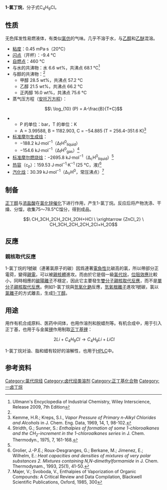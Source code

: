 {{chembox
| Name = 1-氯丁烷
| ImageFile = 1-Chlorobutane.png
| ImageSize =
| IUPACName = 1-chlorobutane
| OtherNames = 正丁基氯<br />氯丁烷<br />丁基氯<br />氯代正丁烷
|Section1={{Chembox Identifiers
| UNII_Ref = {{fdacite|correct|FDA}}
| UNII = ZP7R667SGD
| InChI = 1/C4H9Cl/c1-2-3-4-5/h2-4H2,1H3
| InChIKey = VFWCMGCRMGJXDK-UHFFFAOYAR
| ChEMBL_Ref = {{ebicite|correct|EBI}}
| ChEMBL = 47259
| StdInChI_Ref = {{stdinchicite|correct|chemspider}}
| StdInChI = 1S/C4H9Cl/c1-2-3-4-5/h2-4H2,1H3
| StdInChIKey_Ref = {{stdinchicite|correct|chemspider}}
| StdInChIKey = VFWCMGCRMGJXDK-UHFFFAOYSA-N
| CASNo_Ref = {{cascite|correct|CAS}}
| CASNo=109-69-3
| PubChem=8005
| SMILES = ClCCCC
| ChemSpiderID_Ref = {{chemspidercite|correct|chemspider}}
| ChemSpiderID=7714
 }}
|Section2={{Chembox Properties
| C = 4 | H = 9 | Cl = 1 
| Appearance = 无色有类似[[氯仿|氯仿]]气味的挥发性液体
| Density = 0.88 g/mL
| MeltingPt = -123 °C
| BoilingPt = 79 °C
| Solubility = 0.5 g/L (20 °C)<ref name="BGIA GESTIS">{{GESTIS|ZVG=26510|CAS=109-69-3|Datum=11. Februar 2009}}</ref>
| VaporPressure = 10.8 kPa (20 °C)
| RefractIndex = 1.4018 (20 °C)<ref name="Gerrard">Gerrard, W.; Hudson, H. R.; Murphy, W. S. "s-Butyl Chloride from n-Butyl Dichloroborinate and from n-Butanol-Hydrogen Chloride." ''J. Org. Chem.'' '''1962''', 1099–1101</ref>
 }}
|Section3={{Chembox Hazards
| ExternalMSDS = [http://msds.chem.ox.ac.uk/CH/1-chlorobutane.html Oxford MSDS]
| EUClass = 可燃 ('''F''')
| NFPA-H = 1
| NFPA-F = 3
| NFPA-R = 1
| RPhrases = {{R11}}
| SPhrases = {{S2}}, {{S9}}, {{S16}}, {{S29}}
| LD50 = 2670 mg·kg<sup>-1</sup> (大鼠经口)<ref>[http://www.applichem.de/fileadmin/datenblaetter/a3501_de.pdf SICHERHEITSDATENBLATT]{{dead link|date=十一月 2017 |bot=InternetArchiveBot }}</ref>
 }}
}}

'''1-氯丁烷'''，分子式C<sub>4</sub>H<sub>9</sub>Cl。

==性质==
无色挥发性易燃液体，有类似[[三氯甲烷|氯仿]]的气味。几乎不溶于水，与[[乙醇|乙醇]]和[[乙醚|乙醚]]混溶。

*[[粘度|粘度]]：0.45 mPa·s（20°C）
*[[闪点|闪点]]（开杯）：-9.4 °C
*[[自燃点|自燃点]]：460 °C
*与水的共沸物：水 6.6 wt%，共沸点 68.1 °C<ref name="Ullmann">Ullmann's Encyclopedia of Industrial Chemistry, Wiley Interscience, Release 2009, 7th Edition</ref>
*与醇的共沸物：<ref name="Ullmann" />
**甲醇 28.5 wt%，共沸点 57.2 °C
**乙醇 21.5 wt%，共沸点 66.2 °C
**正丙醇 16.0 wt%，共沸点 75.6 °C
*蒸气压方程（[[安托万方程|安托万方程]]）：
:<math>\ \log_{10} (P) = A-\frac{B}{T+C}</math>
**P 的单位：bar，T 的单位：K
**A = 3.99588, B = 1182.903, C = −54.885 (T = 256.4–351.6 K)<ref>Kemme, H.R.; Kreps, S.I., ''Vapor Pressure of Primary n-Alkyl Chlorides and Alcohols'' in  J. Chem. Eng. Data, 1969, 14, 1, 98-102.</ref>
*[[标准摩尔生成焓|标准摩尔生成焓]]：
**−188.2 kJ·mol<sup>−1</sup>（Δ<sub>f</sub>H<sup>0</sup><sub>liquid</sub>）
**−154.6 kJ·mol<sup>−1</sup>（Δ<sub>f</sub>H<sup>0</sup><sub>gas</sub>）<ref name="Stridth Sunner">Stridth, G.; Sunner, S.: ''Enthalpies of formation of some 1-chloroalkanes and the CH<sub>2</sub>-increment in the 1-chloroalkanes series'' in J. Chem. Thermodyn., 1975, 7, 161-168.</ref>
*[[标准摩尔燃烧焓|标准摩尔燃烧焓]]：−2695.8 kJ·mol<sup>−1</sup>（Δ<sub>c</sub>H<sup>0</sup><sub>liquid</sub>）<ref name="Stridth Sunner" />
*[[热容|热容]]（c<sub>p</sub>）：159.53 J·mol<sup>−1</sup>·K<sup>−1</sup> (25 °C，液)<ref> Grolier, J.-P.E.; Roux-Desgranges, G.; Berkane, M.; Jimenez, E.; Wilhelm, E.: ''Heat capacities and densities of mixtures of very polar substances 2. Mixtures containing N,N-dimethylformamide'' in J. Chem. Thermodynam., 1993, 25(1), 41-50. </ref>
*[[汽化焓|汽化焓]]：30.39 kJ·mol<sup>−1</sup>（Δ<sub>V</sub>H<sup>0</sup>，常压沸点）<ref name="Majer Svoboda">Majer, V.; Svoboda, V., Enthalpies of Vaporization of Organic Compounds: A Critical Review and Data Compilation, Blackwell Scientific Publications, Oxford, 1985, 300</ref>

==制备==
[[正丁醇|正丁醇]]与[[盐酸|浓盐酸]]在[[氯化锌|氯化锌]][[催化|催化]]下进行作用，产生1-氯丁烷。反应后将产物洗涤、干燥、分馏，收集75～78.5°C馏分，得到成品。
:<math>\ CH_3CH_2CH_2CH_2OH+HCl \ \xrightarrow {ZnCl_2} \ CH_3CH_2CH_2CH_2Cl+H_2O</math>

==反應==
===親核取代反應===
1-氯丁烷的1號碳（連著氯原子的碳）因爲連著[[电负性|電負性]]比碳高的氯，所以帶部分正電荷，變得[[亲电体|親電]]，可以被[[亲核体|親核體]]進攻。而由於它是個一級[[氯代烷|氯代烷]]，[[位阻效应|位阻效應]]比較小，同時相應的[[碳正离子|碳陽離子]]不穩定，因此它主要發生[[双分子亲核取代反应|雙分子親核取代反應]]，而不是[[单分子亲核取代反应|單分子親核取代反應]]。例如1-氯丁烷與[[氢氧化钠|氫氧化鈉]]反應，[[氢氧根|氫氧根離子]]進攻1號碳，氯以[[氯化物|氯離子]]的方式離去，生成[[1-丁醇|1-丁醇]]。

==用途==
用作有机合成原料、医药中间体，也用作溶剂和脱蜡剂等。有机合成中，用于引入正丁基，也用于与金属[[锂|锂]]作用制取[[正丁基锂|正丁基锂]]：
:<math>\ 2 Li + C_4H_9Cl \rightarrow C_4H_9Li + LiCl</math>

1-氯丁烷对油、脂和蜡有较好的溶解性，也用于[[高效液相色谱|HPLC]]中。

==参考资料==
{{reflist}}

[[Category:氯代烷烃|Category:氯代烷烃]]
[[Category:卤代烃类溶剂|Category:卤代烃类溶剂]]
[[Category:正丁基化合物|Category:正丁基化合物]]
[[Category:一卤丁烷|Category:一卤丁烷]]